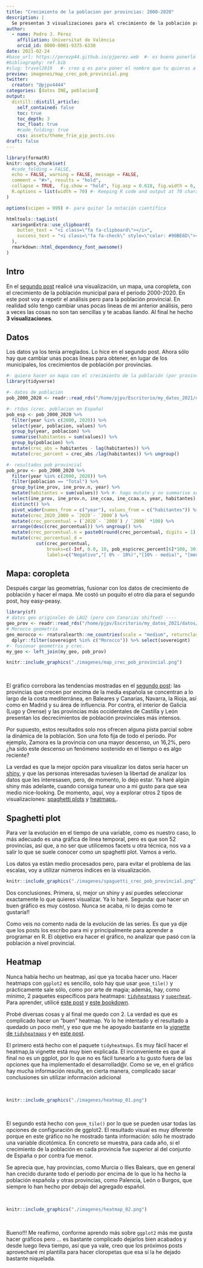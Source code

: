 ```yaml
---
title: "Crecimiento de la poblacion por provincias: 2000-2020"
description: |
  Se presentan 3 visualizaciones para el crecimiento de la población provincial en España para el periodo 2000-2020. La primera, una coropleta, complementa y reafirma el resultado del segundo post. La segunda, un spaghetti plot, que permite ver, hasta cierto punto, la evolución tenporal del crecimiento de la población provincial a lo largo del periodo. Por último se presentan 2 heatmaps que complementan al anterior gráfico.
author:
  - name: Pedro J. Pérez
    affiliation: Universitat de València
    orcid_id: 0000-0001-9375-6330
date: 2021-02-24
#base_url: https://perezp44.github.io/pjperez.web  #- es bueno ponerlo
#bibliography: ref.bib
#slug: travel2019   #- creo q es para poner el nombre que tu quieras a la carpeta del post
preview: imagenes/map_crec_pob_provincial.png
twitter:
  creator: "@pjpv4444"
categories: [datos INE, poblacion]
output:
  distill::distill_article:
    self_contained: false
    toc: true
    toc_depth: 3
    toc_float: true   
    #code_folding: true
    css: assets/theme_frie_pjp_posts.css 
draft: false
---
```


```r
library(formatR)
knitr::opts_chunk$set(
  #code_folding = FALSE,
  echo = FALSE, warning = FALSE, message = FALSE,
  comment = "#>", results = "hold",
  collapse = TRUE,  fig.show = "hold", fig.asp = 0.618, fig.width = 6, out.width = "70%", fig.align = "center",
  R.options = list(width = 70) #- Keeping R code and output at 70 characters wide (or less) is recommended for readability on a variety of devices and screen sizes.
)
```

```r
options(scipen = 999) #- para quitar la notación científica
```

```r
htmltools::tagList(
  xaringanExtra::use_clipboard(
    button_text = "<i class=\"fa fa-clipboard\"></i>",
    success_text = "<i class=\"fa fa-check\" style=\"color: #90BE6D\"></i>",
  ),
  rmarkdown::html_dependency_font_awesome()
)
```

## Intro

En el [segundo post](https://perezp44.github.io/pjperez.web/posts/2021-02-10-poblacion-municipal/) realicé una visualización, un mapa, una coropleta, con el crecimiento de la población municipal para el periodo 2000-2020. En este post voy a repetir el análisis pero para la población provincial. En realidad sólo tengo cambiar unas pocas lineas de mi anterior análisis, pero a veces las cosas no son tan sencillas y te acabas liando. Al final he hecho **3 visualizaciones**.

## Datos

Los datos ya los tenía arreglados. Lo hice en el segundo post. Ahora sólo hay que cambiar unas pocas lineas para obtener, en lugar de los municipales, los crecimientos de población por provincias.

```r
#- quiero hacer un mapa con el crecimiento de la población (por provincias) en el periodo 2000-2020
library(tidyverse)

#- datos de población
pob_2000_2020 <- readr::read_rds("/home/pjpv/Escritorio/my_datos_2021/datos/INE/pob_mun/ine_pob_mun_1996_2020.rds")

#- rtdos (crec. poblacion en España)
pob_esp <- pob_2000_2020 %>% 
  filter(year %in% c(2000, 2020)) %>% 
  select(year, poblacion, values) %>% 
  group_by(year, poblacion) %>% 
  summarise(habitantes = sum(values)) %>% 
  group_by(poblacion) %>% 
  mutate(crec_abs = habitantes - lag(habitantes)) %>% 
  mutate(crec_percent = crec_abs /lag(habitantes)) %>% ungroup()

#- resultados pob provincial
pob_prov <- pob_2000_2020 %>% 
  filter(year %in% c(2000, 2020)) %>% 
  filter(poblacion == "Total") %>% 
  group_by(ine_prov, ine_prov.n, year) %>% 
  mutate(habitantes = sum(values)) %>% #- hago mutate y no summarise xq quiero guardar CCAA
  select(ine_prov, ine_prov.n, ine_ccaa, ine_ccaa.n, year, habitantes) %>%
  distinct() %>% 
  pivot_wider(names_from = c("year"), values_from = c("habitantes")) %>% 
  mutate(crec_2020_2000 = `2020`- `2000`) %>% 
  mutate(crec_porcentual = (`2020`- `2000`) / `2000` *100) %>% 
  arrange(desc(crec_porcentual)) %>% ungroup() %>% 
  mutate(crec_porcentual.n = paste0(round(crec_porcentual, digits = 1), "%")) %>% 
  mutate(crec_porcentual_d = 
           cut(crec_porcentual, 
               breaks=c(-Inf, 0.0, 10, pob_esp$crec_percent[6]*100, 30, Inf), 
               labels=c("Negativo","[ 0% - 10%)","[10% - media)", "[media, 30%)", " >30%")))
```

## Mapa: coropleta

Después cargar las geometrías, fusionar con los datos de crecimiento de población y hacer el mapa. Me costó un poquito el otro día para el segundo post, hoy easy-peasy.

```r
library(sf)
# datos geo originales de LAU2 (pero con Canarias shifted) ----
geo_prov <- readr::read_rds("/home/pjpv/Escritorio/my_datos_2021/datos/geo_datos_mios/geo_prov_2020_LAU2_canarias.rds")
# Morocco geometría
geo_morocco <- rnaturalearth::ne_countries(scale = "medium", returnclass = "sf") %>% 
  dplyr::filter(sovereignt %in% c("Morocco")) %>% select(sovereignt)
#- fusionar geometria y crec.
my_geo <- left_join(my_geo, pob_prov) 
```


```r
knitr::include_graphics("./imagenes/map_crec_pob_provincial.png")
```


<br>

El gráfico corrobora las tendencias mostradas en el [segundo post](https://perezp44.github.io/pjperez.web/posts/2021-02-10-poblacion-municipal/): las provincias que crecen por encima de la media española se concentran a lo largo de la costa mediterránea, en Baleares y Canarias, Navarra, la Rioja, así como en Madrid y su área de influencia. Por contra, el interior de Galicia (Lugo y Orense) y las provincias más occidentales de Castilla y León presentan los decrecimientos de población provinciales más intensos.

Por supuesto, estos resultados solo nos ofrecen alguna pista parcial sobre la dinámica de la población. Son una foto fija de todo el periodo. Por ejemplo, Zamora es la provincia con una mayor descenso, un 16,2%, pero ¿ha sido este descenso un fenómeno sostenido en el tiempo o es algo reciente? 

La verdad es que la mejor opción para visualizar los datos sería hacer un [shiny](https://shiny.rstudio.com/), y que las personas interesadas tuviesen la libertad de analizar los datos que les interesasen, pero, de momento, lo dejo estar. Ya haré algún shiny más adelante, cuando consiga tunear uno a mi gusto para que sea medio nice-looking. De momento, aquí, voy a explorar otros 2 tipos de visualizaciones: [spaghetti plots](https://www.data-to-viz.com/caveat/spaghetti.html) y [heatmaps.](https://www.r-graph-gallery.com/heatmap).

## Spaghetti plot 

Para ver la evolución en el tiempo de una variable, como es nuestro caso, lo más adecuado es una gráfica de linea temporal, pero es que son 52 provincias, así que, a no ser que utilicemos facets u otra técnica, nos va a salir lo que se suele conocer como un spaghetti plot. Vamos a verlo.

Los datos ya están medio procesados pero, para evitar el problema de las escalas, voy a utilizar números índices en la visualización.

```r
knitr::include_graphics("./imagenes/spaguetti_crec_pob_provincial.png")
```

Dos conclusiones. Primera, sí, mejor un shiny y así puedes seleccionar exactamente lo que quieres visualizar. Ya lo haré. Segunda: que hacer un buen gráfico es muy costoso. Nunca se acaba, ni lo dejas como te gustaría!!

Como veis no comento nada de la evolución de las series. Es que ya dije que los posts los escribo para mi y principalmente para aprender a programar en R. El objetivo era hacer el gráfico, no analizar  que pasó con la población a nivel provincial.

## Heatmap

Nunca había hecho un heatmap, así que ya tocaba hacer uno. Hacer heatmaps con `ggplot2` es sencillo, solo hay que usar `geom_tile()` y prácticamente sale sólo, como por arte de magia; además, hay, como mínimo, 2 paquetes específicos para heatmaps: [`tidyheatmaps`](https://jbengler.github.io/tidyheatmaps/articles/tidyheatmap.html) y [`superheat`](https://rlbarter.github.io/superheat/index.html). Para aprender, utilicé  [este post](https://www.royfrancis.com/a-guide-to-elegant-tiled-heatmaps-in-r-2019/) y [este bookdown](https://rkabacoff.github.io/datavis/Other.html#heatmaps).

Probé diversas cosas y al final me quedo con 2. La verdad es que es complicado hacer un "buen" heatmap. Yo lo he intentado y el resultado a quedado un poco meh!, y eso que me he apoyado bastante en la [vignette de `tidyheatmaps`](https://jbengler.github.io/tidyheatmaps/articles/tidyheatmap.html) y en [este post](https://www.royfrancis.com/a-guide-to-elegant-tiled-heatmaps-in-r-2019/).

El primero está hecho con el paquete `tidyheatmaps`. Es muy fácil hacer el heatmap,la vignette está muy bien explicada. El inconveniente es que al final no es un ggplot, por lo que no es fácil tunearlo a tu gusto fuera de las opciones que ha implementado el desarrollad@r. Como se ve, en el gráfico hay mucha información resulta, en cierta manera, complicado sacar conclusiones sin utilizar información adicional

<br>

```r
knitr::include_graphics("./imagenes/heatmap_01.png")
```

<br>

El segundo está hecho con `geom_tile()` por lo que se pueden usar todas las opciones de configuración de ggplot2. El resultado visual es muy diferente porque en este gráfico no he mostrado tanta información: sólo he mostrado una variable dicotómica. En concreto se muestra, para cada año, si el crecimiento de la población en cada provincia fue superior al del conjunto de España o por contra fue menor.

Se aprecia que, hay provincias, como Murcia o Illes Balears, que en general han crecido durante todo el periodo por encima de lo que lo ha hecho la población española y otras provincias, como Palencia, León o Burgos, que siempre lo han hecho por debajo del agregado español.

<br>


```r
knitr::include_graphics("./imagenes/heatmap_02.png")
```

<br>

Bueno!!! Me reafirmo, conforme aprendo más sobre `ggplot2` más me gusta hacer gráficos pero ... es bastante complicado dejarlos bien acabados y desde luego lleva tiempo, así que ya vale, creo que los próximos posts aprovecharé mi plantilla para hacer cloropetas que esa sí la he dejado bastante niquelada.


